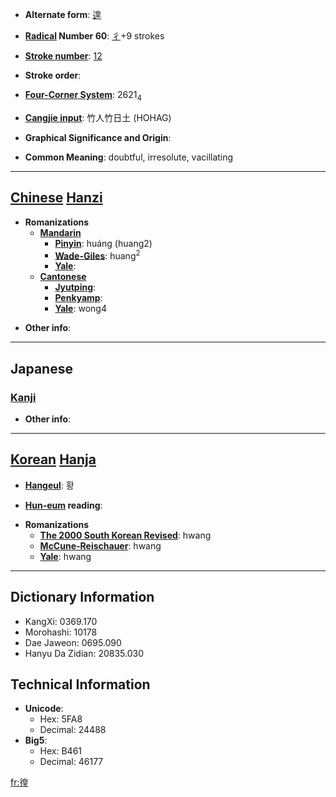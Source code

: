 * '''Alternate form''': [[遑]]

* '''[[Wiktionary:Chinese radical index| Radical]] Number 60''': [[Wiktionary:Chinese radical index 彳|彳]]+9 strokes

* '''[[Wiktionary:Chinese total strokes index|Stroke number]]''': [[Wiktionary:Chinese total strokes index 12|12]]

* '''Stroke order''': 

* '''[[Wiktionary:Chinese four corner index|Four-Corner System]]''': 2621<sub>4</sub>

* '''[[Wiktionary:Chinese Cangjie index|Cangjie input]]''': 竹人竹日土 (HOHAG)

* '''Graphical Significance and Origin''': 

* '''Common Meaning''': doubtful, irresolute, vacillating

----

== [[Chinese]] [[Hanzi]] ==

* '''Romanizations'''
** '''[[Mandarin]]'''
*** '''[[Pinyin]]''': huáng (huang2)
*** '''[[Wade-Giles]]''': huang<sup>2</sup>
*** '''[[Yale]]''': 
** '''[[Cantonese]]'''
*** '''[[Jyutping]]''':
*** '''[[Penkyamp]]''': 
*** '''[[Yale]]''': wong4

* '''Other info''': 

----

==Japanese==
===[[Kanji]]===
{{kanji|on readings=[[こう]] (kō)
|kun readings=[[さまよう]] (samayou)
}}

* '''Other info''':  

----

== [[Korean]] [[Hanja]] ==

* '''[[Hangeul]]''': 황

* '''[[Hun-eum]] reading''': 

* '''Romanizations'''
** '''[[The 2000 South Korean Revised Romanization|The 2000 South Korean Revised]]''': hwang
** '''[[McCune-Reischauer]]''': hwang
** '''[[Yale]]''': hwang

----

== Dictionary Information ==

* KangXi: 0369.170
* Morohashi: 10178
* Dae Jaweon: 0695.090
* Hanyu Da Zidian: 20835.030

== Technical Information ==

* '''Unicode''':
** Hex: 5FA8
** Decimal: 24488
* '''Big5''':
** Hex: B461
** Decimal: 46177

[[fr:徨]]